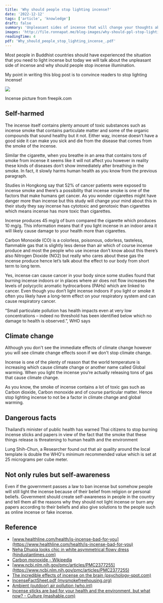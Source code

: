 ```yaml
---
title: 'Why should people stop lighting incense?'
date: '2022-12-12'
tags: ['article', 'knowledge']
draft: false
summary: 'Unpleasant sides of incense that will change your thoughts about incense forever.'
images: 'http://file.ronnapat.me/blog-images/why-should-ppl-stop-lighting-incense/cover.jpg'
readingTime: 4
pdf: 'Why_should_people_stop_lighting_incense_.pdf'
---
```


Most people in Buddhist countries should have experienced the situation that you need to light incense but today we will talk about the unpleasant side of incense and why should people stop incense illumination.

My point in writing this blog post is to convince readers to stop lighting incense!

![](http://file.ronnapat.me/blog-images/why-should-ppl-stop-lighting-incense/cover.jpg)

<figcaption>Incense picture from freepik.com</figcaption>

## Self-harmed

The incense itself contains plenty amount of toxic substances such as incense smoke that contains particulate matter and some of the organic compounds that sound healthy but it not. Either way, incense doesn’t have a good side it can make you sick and die from the disease that comes from the smoke of the incense.

Similar the cigarette, when you breathe in an area that contains tons of smoke from incense it seems like it will not affect you however in reality these kinds of diseases don’t show immediately after breathing in the smoke. In fact, it slowly harms human health as you know from the previous paragraph.

Studies in Hongkong say that 52% of cancer patients were exposed to incense smoke and there’s a possibility that incense smoke is one of the factors that make humans get cancer. As you wonder cigarettes might have danger more than incense but this study will change your mind about this in their study they say incense has cytotoxic and genotoxic than cigarettes which means incense has more toxic than cigarettes.

Incense produces 45 mg/g of burn compared the cigarette which produces 10 mg/g. This information means that if you light incense in an indoor area it will likely cause damage to your health more than cigarettes.

Carbon Monoxide (CO) is a colorless, poisonous, odorless, tasteless, flammable gas that is slightly less dense than air which of course incense produce and most the people who use incense don’t know about this there’s also Nitrogen Dioxide (NO2) but really who cares about these gas the incense produce hence let’s talk about the effect to our body from short term to long term.

Yes, incense can cause cancer in your body since some studies found that burning incense indoors or in places where air does not flow increases the levels of polycyclic aromatic hydrocarbons (PAHs) which are linked to cancer. Even though you don’t light incense indoors if you light or smoke it often you likely have a long-term effect on your respiratory system and can cause respiratory cancer.

“Small particulate pollution has health impacts even at very low concentrations – indeed no threshold has been identified below which no damage to health is observed.”, WHO says

## Climate change

Although you don't see the immediate effects of climate change however you will see climate change effects soon if we don't stop climate change.

Incense is one of the plenty of reason that the world temperature is increasing which cause climate change or another name called Global warming. When you light the incense you’re actually releasing tons of gas that cause climate change.

As you know, the smoke of incense contains a lot of toxic gas such as Carbon dioxide, Carbon monoxide and of course particular matter. Hence stop lighting incense to not be a factor in climate change and global warming.

## Dangerous facts

Thailand’s minister of public health has warned Thai citizens to stop burning incense sticks and papers in view of the fact that the smoke that these things release is threatening to human health and the environment

Lung Shih-Chun, a Researcher found out that air quality around the local template is double the WHO's minimum recommended value which is set at 25 micrograms per cube meter.

## Not only rules but self-awareness

Even if the government passes a law to ban incense but somehow people will still light the incense because of their belief from religion or personal beliefs. Government should create self-awareness in people in the country and tell them all the reasons why they should not light incense or burn any papers according to their beliefs and also give solutions to the people such as online incense or fake incense.

## Reference

- [www.healthline.com/health/is-incense-bad-for-you](https://www.healthline.com/health/is-incense-bad-for-you)
- [Neha Dhupia looks chic in white asymmetrical flowy dress (hindustantimes.com)](https://www.hindustantimes.com/photos/lifestyle/neha-dhupia-looks-chic-in-white-asymmetrical-flowy-dress-101670576721095-1.html)
- [Carbon monoxide - Wikipedia](https://en.wikipedia.org/wiki/Carbon_monoxide)
- [www.ncbi.nlm.nih.gov/pmc/articles/PMC2377255](https://www.ncbi.nlm.nih.gov/pmc/articles/PMC2377255)
- [The incredible effects of incense on the brain (psychology-spot.com)](https://psychology-spot.com/incense-effects-on-the-brain/)
- [IncenseFactSheet.pdf (mysmokefreehousing.org)](http://mysmokefreehousing.org/word/IncenseFactSheet.pdf)
- [Ambient (outdoor) air pollution (who.int)](<https://www.who.int/news-room/fact-sheets/detail/ambient-(outdoor)-air-quality-and-health>)
- [Incense sticks are bad for your health and the environment, but what now? - Culture (mashable.com)](https://sea.mashable.com/culture/9017/if-youve-been-burning-incense-sticks-you-might-want-to-stop-now)
